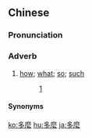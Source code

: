 {{also|多麽|多么}}
==Chinese==
{{zh-forms|s=多么|t2=多麽}}

===Pronunciation===
{{zh-pron
|m=多me
|c=do1 mo1
|ma=y
|cat=adv
}}

===Adverb===
{{zh-adv}}

# [[how]]; [[what]]; [[so]]; [[such]]
#: {{zh-x|多麼 幸福|such bliss}}
#:{{zh-x|熟悉 「社交焦慮」 的 人 應該 都 能 理解，社交互動 是 多麽 困難 的 事 吧。|}}[https://buzzorange.com/vidaorange/2015/02/24/social-anxiety-may-associated-empath/]
====Synonyms====
{{zh-dial}}

{{zh-cat|Beginning}}

[[ko:多麼]]
[[hu:多麼]]
[[ja:多麼]]